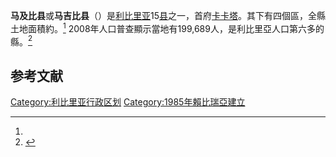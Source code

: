 {{noteTA
|G1=地名
|1=zh:利比里亚;zh-hans:利比里亚;zh-hk:利比里亞;zh-tw:賴比瑞亞;
|d1=大陆：利比里亚；台灣：賴比瑞亞；香港：利比里亞；
|2=zh:塞拉利昂;zh-hans:塞拉利昂;zh-hk:塞拉利昂;zh-tw:獅子山;
|d2=大陆：塞拉利昂；台灣：獅子山；香港：塞拉利昂；
|3=zh:科特迪瓦;zh-hans:科特迪瓦;zh-hk:科特迪瓦;zh-tw:象牙海岸;
|d3=大陆：科特迪瓦；台灣：象牙海岸；香港：科特迪瓦；
}}
{{Infobox Settlement
|name=马及比县
|settlement_type=[[賴比瑞亞縣級行政區|賴比瑞亞縣級行政區]]
|nickname           = 
|image_skyline      =
|image_size          = 
|image_caption       =
|image_flag          = Flag of Margibi County.svg
|image_map          = Margibi in Liberia.svg
|map_caption        = 马及比县位置圖
|subdivision_type=國家
|subdivision_name   = {{flag|Liberia}}
|subdivision_type1=首府
|subdivision_name1=[[卡卡塔|卡卡塔]]
|subdivision_type2=分區
|subdivision_name2=4
|leader_title           = 縣長
|leader_name            =Levi Piah
|established_title      =建立
|established_date       = 
|area_total_km2         =2616
|population_as_of   = 2008年
|population_note    = 
|population_total   =199689
|population_density_km2 = 76.3
|timezone           = GMT
|utc_offset         = +0
|footnotes          = 
}}
'''马及比县'''或'''马吉比县'''（{{lang-en|Margibi County}}）是[[利比里亚|利比里亚]]15[[县|县]]之一，首府[[卡卡塔|卡卡塔]]。其下有四個區，全縣土地面積約{{convert|2616|km2|mi2}}。<ref name="census2008"/> 2008年人口普查顯示當地有199,689人，是利比里亞人口第六多的縣。<ref name="census2008">{{cite web|url=http://www.emansion.gov.lr/doc/census_2008provisionalresults.pdf|title=2008 National Population and Housing Census: Preliminary Results|date=2008|publisher=Government of the Republic of Liberia|accessdate=2008-10-14|archive-date=2012-04-15|archive-url=https://www.webcitation.org/66wfqv1gL?url=http://www.emansion.gov.lr/doc/census_2008provisionalresults.pdf|dead-url=no}}</ref>

==参考文献==
{{reflist}}

{{Counties of Liberia}}

{{DEFAULTSORT:Margibi County}}
[[Category:利比里亚行政区划|Category:利比里亚行政区划]]
[[Category:1985年賴比瑞亞建立|Category:1985年賴比瑞亞建立]]

{{Liberia-geo-stub}}